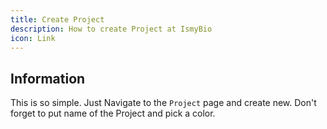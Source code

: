```yaml
---
title: Create Project
description: How to create Project at IsmyBio
icon: Link
---
```



## Information

This is so simple. Just Navigate to the `Project` page and create new. Don't forget to put name of the Project and pick a color.

